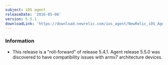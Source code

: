```yaml
---
subject: iOS agent
releaseDate: '2016-05-06'
version: 5.5.1
downloadLink: 'https://download.newrelic.com/ios_agent/NewRelic_iOS_Agent_5.5.1.zip'
---
```


### Information

* This release is a "roll-forward" of release 5.4.1. Agent release 5.5.0 was discovered to have compatibility issues with armv7 architecture devices.
